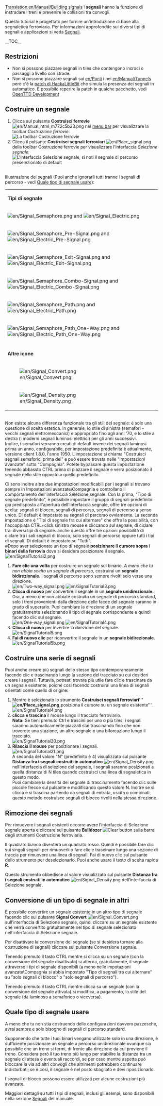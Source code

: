 [[Translation:en/Manual/Building signals]]
{{it/Tutorial}}
I '''segnali''' hanno la funzione di instradare i treni e prevenire le collisioni tra convogli.

Questo tutorial è progettato per fornire un'introduzione di base alla segnaletica ferroviaria. Per informazioni approfondite sui diversi tipi di segnali e applicazioni si veda [[it/Manual/Segnali|Segnali]].

__TOC__
== Restrizioni ==
* Non si possono piazzare segnali in tiles che contengono incroci o passaggi a livello con strade.
* Non si possono piazzare segnali sui [[en/Ponti]] i nei [[en/Manual/Tunnels]] però c'è la [[en/HackaLittleBit/Tunnel Signals|patch di HackaLittleBit]] che simula la presenza dei segnali in automatico. &Egrave; possibile reperire la patch in qualche pacchetto, vedi [https://www.tt-forums.net/viewforum.php?f=33 OpenTTD Development]

== Costruire un segnale ==
#Clicca sul pulsante '''Costruisci ferrovie''' [[File:en/Manual html m772c5b23.png]] nel [[en/Manual/Game interface#the-menu-bar|menu bar]] per visualizzare la toolbar ''Costruzione ferrovie'':<br /> [[File:it/Railroad Construction.png|none|frame|La toolbar Costruzione ferrovie]]
#Clicca il pulsante '''Costruisci segnali ferroviari''' [[File:en/Place signal.png]] della toolbar Costruzione ferrovie per visualizzare l'interfaccia ''Selezione segnale'':<br />[[File:it/Signal Selection.png|none|frame|L'interfaccia Selezione segnale, si noti il segnale di percorso preselezionato di default]]

<br />Illustrazione dei segnali (Puoi anche ignorarli tutti tranne i segnali di percorso - vedi [[it/Piazzare i segnali#quale-tipo-di-segnale-usare|Quale tipo di segnale usare]]):
{|
|-
|colspan=2|'''Tipi di segnale'''
|-
|[[File:en/Signal Semaphore.png]] and [[File:en/Signal Electric.png]]||[[it/Manual/Segnali#segnali-di-blocco|Segnali di blocco]]
|-
|[[File:en/Signal Semaphore Pre-Signal.png]] and [[File:en/Signal Electric Pre-Signal.png]]||[[it/Manual/Segnali#pre-segnali-di-ingresso-blocco|Pre-segnali di ingresso]]
|-
|[[File:en/Signal Semaphore Exit-Signal.png]] and [[File:en/Signal Electric Exit-Signal.png]]||[[it/Manual/Segnali#pre-segnale-di-uscita-blocco|Pre-segnali di uscita]]
|-
|[[File:en/Signal Semaphore Combo-Signal.png]] and [[File:en/Signal Electric Combo-Signal.png]]||[[it/Manual/Segnali#segnali-combinati|Segnali combinati]]
|-
|[[File:en/Signal Semaphore Path.png]] and [[File:en/Signal Electric Path.png]]||[[it/Manual/Segnali#segnali-di-percorso|Segnali di percorso standard (o a due vie o a doppio senso)]] (può essere passato nella direzione opposta e in questo caso viene ignorato)
|-
|[[File:en/Signal Semaphore Path One-Way.png]] and [[File:en/Signal Electric Path One-Way.png]]||[[it/Manual/Segnali#segnali-di-percorso|Segnali di percorso a senso unico (o a una via)]] (non può essere passato nella direzione opposta)
|-
|-
|colspan=2|'''Altre icone'''
|-
|[[File:en/Signal Convert.png]]|| Strumento conversione segnale - converte il tipo di segnale gia piazzato sul tracciato in quello selezionato nell'interfaccia Selezione segnale). Vedi [[it/Costruire segnali#conversione-di-un-tipo-di-segnale-in-altri|Costruire segnali]]
|-
|[[File:en/Signal Density.png]]|| Strumento dendità segnale - imposta la distanza tra i segnali quando viene utilizzata la generazione automatica della segnaletica. Vedi [[it/Costruire segnali#costruire-una-serie-di-segnali|Costruire segnali]]
|}

<br />Non esiste alcuna differenza funzionale tra gli stili del segnale: è solo una questione di scelta estetica. In generale, lo stile di sinistra (semafori - vecchi segnali elettromeccanici) è appropriato fino agli anni '70, e lo stile a destra (i moderni segnali luminosi elettrici) per gli anni successivi. <br /> Inoltre, i semafori verranno creati di default invece dei segnali luminosi prima un anno, configurabile, per impostazione predefinita è attualmente, versione client 1.8.0, l'anno 1950. L'impostazione si chiama "Costruisci segnali semaforici prima del" e può essere trovata nelle "Impostazioni avanzate" sotto "Compagnia".
Potete bypassare questa impostazione tenendo abbassto CTRL prima di piazzare il segnale e verrà posizionato il segnale nello stile opposto a quello predefinito.

Ci sono inoltre altre due impostazioni modificabili per i segnali si trovano sempre in Impostazioni avanzate\Compagnia e controllano il comportamento dell'interfaccia Selezione segnale. Con la prima, "Tipo di segnale predefinito", è possibile impostare il gruppo di segnali predefinito gia predisposto all'apertura dell'interfaccia segnale, offre tre opzioni di scelta: segnali di blocco, segnali di percorso, segnali di percorso a senso unico. Di default è impostato su segnali di percorso ovviamente. La seconda impostazione è "Tipi di segnale fra cui alternare" che offre la possibilità, con l'accoppiata CTRL+click sinistro mouse e cliccando sul segnale, di ciclare trai diversi tipi di segnale. anche questo offre tre opzioni possibilità di ciclare tra i soli segnali di blocco, solo segnali di percorso oppure tutti i tipi di segnali. Di default è impostato su "Tutti".<br/>
#Dopo aver selezionato un tipo di segnale '''posizionare il cursore sopra i binari della ferrovia''' dove si desidera posizionare il segnale. <br/> [[File:en/SignalTutorial2.png|none|frame]]
# '''Fare clic una volta''' per costruire un segnale sul binario. ''A meno che tu non abbia scelto un segnale di percorso'', costruirai un '''segnale bidirezionale'''. I segnali di percorso sono sempre rivolti solo verso una direzione. <br/> [[File:en/Two-way signal.png|frame|left]] [[File:en/SignalTutorial3.png|none|frame]]
# '''Clicca di nuovo''' per convertire il segnale in un '''segnale unidirezionale'''. Ora, a meno che non abbiate costruito un segnale di percorso standard, solo i treni provenienti dalla direzione delle facce del segnale saranno in grado di superarlo. Puoi cambiare la direzione di un segnale gratuitamente selezionando il tipo di segnale corrispondente e quindi facendo clic sul segnale. <br/> [[File:en/One-way signal.png|frame|left]] [[File:en/SignalTutorial4.png|none|frame]]
# '''Clicca di nuovo''' per invertire la direzione del segnale. <br/> [[File:en/SignalTutorial5.png|none|frame]]
# '''Fai di nuovo clic''' per riconvertire il segnale in un '''segnale bidirezionale'''. <br/> [[File:en/SignalTutorial5b.png|none|frame]]

<!--
<br/>There is no functional difference between the signal styles - it's only a question of aesthetics which one you use. Generally speaking, the left style (semaphores - older electro-mechanical signals) is appropriate until the 1970s, and the right style (modern electric light signals) afterwards.<br/>Furthermore, semaphores will be created by default instead of light signals before a configurable year, 1975 by default. The setting is called "Automatically build semaphores before" and can be found in the "Advanced settings" under "Construction" and then "Signals"..<br/>
#Once you have selected a signal type, '''position your cursor over the railway tracks''', where you wish to build your signal.<br/>[[File:en/SignalTutorial2.png|none|frame]]
#'''Click once''' to construct a signal on the track. ''Unless you chose a path signal'', you will build a '''two-way signal'''. Path signals always face one direction only.<br/>[[File:en/Two-way signal.png|frame|left]][[File:en/SignalTutorial3.png|none|frame]]
#'''Click again''' to convert your signal to a '''one-way signal'''. Now, unless you have built a standard path signal, only trains coming from the direction the signal faces will be able to pass it. You can change a signal's direction for free by selecting the matching signal type and then clicking on the signal.<br/>[[File:en/One-way signal.png|frame|left]][[File:en/SignalTutorial4.png|none|frame]]
#'''Click again''' to convert the signal to face the opposite direction.<br/>[[File:en/SignalTutorial5.png|none|frame]]
#'''Click again''' to convert your signal back to a '''two-way signal''' again.<br/>[[File:en/SignalTutorial5b.png|none|frame]]
-->

== Costruire una serie di segnali ==
Puoi anche creare più segnali dello stesso tipo contemporaneamente facendo clic e trascinando lungo la sezione del tracciato su cui desideri creare i segnali. Tuttavia, potresti trovare più utile fare clic e trascinare da un segnale esistente, poiché così facendo costruirai una linea di segnali orientati come quello di origine:
# Mentre è selezionato lo strumento '''Costruisci segnali ferroviari' '[[File:en/Place signal.png]],'''posiziona il cursore su un segnale esistente'''. <br/> [[File:en/SignalTutorial4.png|none|frame]]
# '''clicca e trascina''' il mouse lungo il tracciato ferroviario. <br/> '''Nota:''' Se tieni premuto Ctrl e trascini per uno o più tiles, i segnali saranno automaticamente piazzati stai trascinando fino che non troverete una stazione, un altro segnale o una biforcazione lungo il tracciato. <br/> [[File:en/SignalTutorial20.png|none|frame]]
# '''Rilascia il mouse''' per posizionare i segnali. <br/> [[File:en/SignalTutorial21.png|none|frame]] <br/> A seconda del valore "N" (predefinito è 4) visualizzato sul pulsante '''Distanza tra i segnali costruiti in automatico''' [[File:en/Signal Density.png]] nell'interfaccia di selezione del segnale, i segnali saranno posizionati a quella distanza di N tiles quando costruisci una linea di segnaletica in questo modo. <br/> Puoi cambiare la densità del segnale di trascinamento facendo clic sulle piccole frecce sul pulsante e modificando questo valore N. Inoltre se si clicca e si trascina partendo da segnali di entrata, uscita o combinati, questo metodo costruisce segnali di blocco rivolti nella stessa direzione.

<!--
== Constructing a line of signals ==
You can also build several signals of the same type at once by clicking and dragging along the section of track you want signals built on. However you may find it more useful to click and drag from an existing signal, as doing so will construct a line of signals facing the same direction:
#While the '''Build railway signals''' [[File:en/Place signal.png]] tool is selected, '''position your cursor over an existing signal'''.<br/>[[File:en/SignalTutorial4.png|none|frame]]
#'''Click and drag''' the mouse along the railway track.<br/><b>Note:</b> If you hold Ctrl and drag one or more squares, signals will be automatically built in the direction you dragged until either a station, another signal or a fork in the track is found.<br/>[[File:en/SignalTutorial20.png|none|frame]]
#'''Release the mouse''' to place the signals.<br/>[[File:en/SignalTutorial21.png|none|frame]]<br/>Depending on the value displayed on the '''Dragging signal density''' [[File:en/Signal Density.png]] button on the Signal Selection toolbar, signals will be placed every N game tiles (the default value for N is 4) when constructing a line of signals this way.<br/>You may change the dragging signal density by clicking the small arrows on the button. Also note that if you click and drag from entry, exit or combo signals, this method will construct block signals facing the same direction.
-->

== Rimozione dei segnali ==
Per rimuovere i segnali esistenti occorre avere l'interfaccia di Selezione segnale aperta e cliccare sul pulsante '''Bulldozer''' [[File:en/Toggle clear active.png|Clear button]] sulla barra degli strumenti Costruzione ferroviaria.

Il quadrato bianco diventerà un quadrato rosso. Quindi è possibile fare clic sui singoli segnali per rimuoverli o fare clic e trascinare lungo una sezione di traccia per rimuovere una linea di segnali. Fai di nuovo clic sul pulsante dello strumento per deselezionarlo. Puoi anche usare il tasto di scelta rapida '''R'''.

Questo strumento obbedisce al valore visualizzato sul pulsante '''Distanza fra i segnali costruiti in automatico''' [[File:en/Signal Density.png]] dell'interfaccia di Selezione segnale.

== Conversione di un tipo di segnale in altri ==
È possibile convertire un segnale esistente in un altro tipo di segnale facendo clic sul pulsante '''Signal Convert''' [[File:en/Signal Convert.png]] sull'interfaccia di Selezione segnale, quindi cliccare su un segnale esistente che verrà convertito gratuitamente nel tipo di segnale selezionato nell'interfaccia di Selezione segnale.

Per disattivare la conversione del segnale (se si desidera tornare alla costruzione di segnali) cliccare sul pulsante Conversione segnale.

Tenendo premuto il tasto CTRL mentre si clicca su un segnale (con la conversione del segnale disattivata) si alterna, gratuitamente, il segnale attraverso i tipi di segnale disponibili (a meno nelle impotazioni avanzate\Compagnia si abbia impostato "Tipo di segnali tra cui alternare" su "solo segnali di blocco" o "solo segnali di percorso").

Tenendo premuto il tasto CTRL mentre clicca su un segnale (con la conversione del segnale attivata) si modifica, a pagamento, lo stile del segnale (da luminoso a semaforico o viceversa).

<!--
== Removing signals ==
You can remove existing signals by clicking the '''Bulldozer''' [[File:en/Toggle clear active.png|Clear button]] button on the Railway Construction toolbar, while having the Signal Selection toolbar open.

The white square will change to a red square. Then you may click on individual signals to remove them or click and drag along a section of track to remove a line of signals. Click the tool button again to deselect it. You can also use the '''R''' key shortcut.

This tool obeys the value displayed on the '''Dragging signal density'''[[File:en/Signal Density.png]] button on the Signal Selection toolbar.

== Conversione di un tipo di segnale in altri ==
You can convert an existing signal to a different signal type by clicking the '''Signal Convert''' [[File:en/Signal Convert.png]] button on the Signal Selection toolbar. Then, when you click on an existing signal it will be converted free of charge to the signal type selected in the Signal Selection toolbar.

To turn signal conversion off (if you want to return to constructing signals), click the Signal Convert button again.

Holding the CTRL key while clicking on a signal (with signal conversion off) toggles the signal through the available signal types.

Holding the CTRL key while clicking on a signal (with signal conversion on) changes the style of a signal (semaphores/ modern signals) to the signal style selected in the Signal Selection toolbar. This will however cost money.
-->

== Quale tipo di segnale usare ==
A meno che tu non stia costruendo delle configurazioni davvero pazzesche, avrai sempre e solo bisogno di segnali di percorso standard.

Supponendo che tutte i tuoi binari vengano utilizzate solo in una direzione, è sufficiente posizionare un segnale a percorso unidirezionale ovunque sia possibile che un treno si fermi, di fronte alla direzione da cui proviene il treno. Considera però il tuo treno più lungo per stabilire la distanza tra un segnale di attesa e eventuali raccordi, se per caso mentre aspetta può bloccare la via ad altri convogli che altrimenti potrebbero continuare indisturbati; se è così, il segnale è nel posto sbagliato e devi riposizionarlo.

I segnali di blocco possono essere utilizzati per alcune costruzioni più avanzate.

Maggiori dettagli su tutti i tipi di segnali, inclusi gli esempi, sono disponibili nella sezione [[it/Manual/Segnali|Segnali]] del manuale.

<!--
== Which signal type to use ==
Unless you are building some really crazy setups, you'll only ever need standard path signals.

Assuming all of your tracks are only used in one direction, simply place a one-way path signal anywhere it would be OK for a train to stop, facing in the direction the train would be coming from. Just imagine your longest train waiting at the signal and work out if it could block something; if so, the signal is in the wrong place.

The block signals can be used for some more advanced constructions.

More details about all types of signals, including examples, can be found in the [[Signals]] section of the manual.

<span style="float: right">[[Buying trains|'''Next:''' Buying trains]] &raquo;</span>
-->